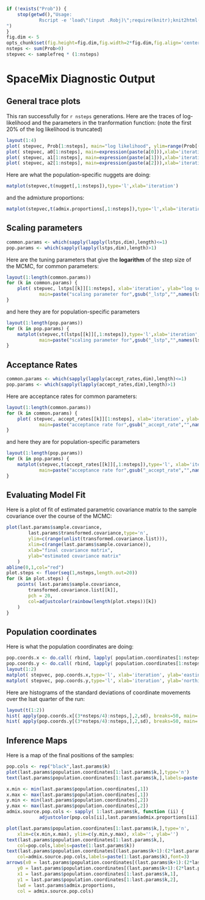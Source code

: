 ```r
if (!exists("Prob")) {
    stop(getwd(),"Usage:
            Rscript -e 'load\"(input .Robj)\";require(knitr);knit2html(\"visualize_run.Rmd\")'
")
}
fig.dim <- 5
opts_chunk$set(fig.height=fig.dim,fig.width=2*fig.dim,fig.align='center',echo=FALSE)
nsteps <- sum(Prob>0)
stepvec <- samplefreq * (1:nsteps)
```

SpaceMix Diagnostic Output
==========================


General trace plots
-------------------

This ran successfully for `r nsteps` generations.
Here are the traces of log-likelihood
and the parameters in the tranformation function:
(note the first 20% of the log likelihood is truncated)
```r
layout(1:4)
plot( stepvec, Prob[1:nsteps], main="log likelihood", ylim=range(Prob[(nsteps/5):nsteps]),xlab='iteration' )
plot( stepvec, a0[1:nsteps], main=expression(paste(a[0])),xlab='iteration' )
plot( stepvec, a1[1:nsteps], main=expression(paste(a[1])),xlab='iteration' )
plot( stepvec, a2[1:nsteps], main=expression(paste(a[2])),xlab='iteration' )
```

Here are what the population-specific nuggets are doing:
```r
matplot(stepvec,t(nugget[,1:nsteps]),type='l',xlab='iteration')
```
and the admixture proportions:
```r
matplot(stepvec,t(admix.proportions[,1:nsteps]),type='l',xlab='iteration')
```

Scaling parameters
------------------

```r
common.params <- which(sapply(lapply(lstps,dim),length)<=1)
pop.params <- which(sapply(lapply(lstps,dim),length)>1)
```

Here are the tuning parameters that give the **logarithm** of the step size of the MCMC,
for common parameters:
```r
layout(1:length(common.params))
for (k in common.params) {
    plot( stepvec, lstps[[k]][1:nsteps], xlab='iteration', ylab="log scaling",
            main=paste("scaling parameter for",gsub("_lstp","",names(lstps)[k])) )
}
```
and here they are for population-specific parameters
```r
layout(1:length(pop.params))
for (k in pop.params) {
    matplot(stepvec,t(lstps[[k]][,1:nsteps]),type='l',xlab='iteration', ylab="log scaling",
            main=paste("scaling parameter for",gsub("_lstp","",names(lstps)[k])) )
}
```


Acceptance Rates
----------------

```r
common.params <- which(sapply(lapply(accept_rates,dim),length)<=1)
pop.params <- which(sapply(lapply(accept_rates,dim),length)>1)
```

Here are acceptance rates for common parameters:
```r
layout(1:length(common.params))
for (k in common.params) {
    plot( stepvec, accept_rates[[k]][1:nsteps], xlab='iteration', ylab="acceptance rate",
            main=paste("acceptance rate for",gsub("_accept_rate","",names(accept_rates)[k])) )
}
```
and here they are for population-specific parameters
```r
layout(1:length(pop.params))
for (k in pop.params) {
    matplot(stepvec,t(accept_rates[[k]][,1:nsteps]),type='l', xlab='iteration', ylab="acceptance rate",
            main=paste("acceptance rate for",gsub("_accept_rate","",names(accept_rates)[k])) )
}
```


Evaluating Model Fit
--------------------


Here is a plot of fit of estimated parametric covariance matrix to 
the sample covariance over the course of the MCMC:
```r
plot(last.params$sample.covariance,
        last.params$transformed.covariance,type='n',
        ylim=c(range(unlist(transformed.covariance.list))),
        xlim=c(range(last.params$sample.covariance)),
        xlab="final covariance matrix",
        ylab="estimated covariance matrix"
    )
abline(0,1,col="red")
plot.steps <- floor(seq(1,nsteps,length.out=20))
for (k in plot.steps) {
    points( last.params$sample.covariance,
        transformed.covariance.list[[k]],
        pch = 20, 
        col=adjustcolor(rainbow(length(plot.steps))[k]) 
    )
}
```


Population coordinates
----------------------

Here is what the population coordinates are doing:
```r
pop.coords.x <- do.call( rbind, lapply( population.coordinates[1:nsteps], function(x){x[,1]} ) )
pop.coords.y <- do.call( rbind, lapply( population.coordinates[1:nsteps], function(x){x[,2]} ) )
layout(1:2)
matplot( stepvec, pop.coords.x,type='l', xlab='iteration', ylab='easting')
matplot( stepvec, pop.coords.y,type='l', xlab='iteration', ylab='northing')
```

Here are histograms of the standard deviations of coordinate movements
over the lsat quarter of the run:
```r
layout(t(1:2))
hist( apply(pop.coords.x[(3*nsteps/4):nsteps,],2,sd), breaks=50, main='eastings' )
hist( apply(pop.coords.y[(3*nsteps/4):nsteps,],2,sd), breaks=50, main='northings' )
```


Inference Maps
--------------

Here is a map of the final positions of the samples:
```r
pop.cols <- rep("black",last.params$k)
plot(last.params$population.coordinates[1:last.params$k,],type='n')
text(last.params$population.coordinates[1:last.params$k,],labels=paste(1:last.params$k),col=pop.cols)
```

```r
x.min <- min(last.params$population.coordinates[,1])
x.max <- max(last.params$population.coordinates[,1])
y.min <- min(last.params$population.coordinates[,2])
y.max <- max(last.params$population.coordinates[,2])
admix.source.pop.cols <- sapply( 1:last.params$k, function (ii) {
            adjustcolor(pop.cols[ii],last.params$admix.proportions[ii]) } )

plot(last.params$population.coordinates[1:last.params$k,],type='n',
    xlim=c(x.min,x.max), ylim=c(y.min,y.max), xlab='', ylab='')
text(last.params$population.coordinates[1:last.params$k,],
    col=pop.cols,labels=paste(1:last.params$k))
text(last.params$population.coordinates[(last.params$k+1):(2*last.params$k),],
    col=admix.source.pop.cols,labels=paste(1:last.params$k),font=3)
arrows(x0 = last.params$population.coordinates[(last.params$k+1):(2*last.params$k),1],
    y0 = last.params$population.coordinates[(last.params$k+1):(2*last.params$k),2],
    x1 = last.params$population.coordinates[1:last.params$k,1],
    y1 = last.params$population.coordinates[1:last.params$k,2],
    lwd = last.params$admix.proportions,
    col = admix.source.pop.cols)

```
